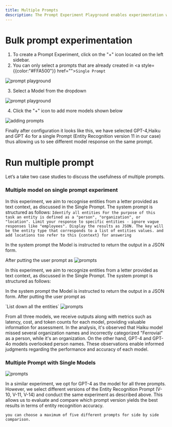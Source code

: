 ```yaml
---
title: Multiple Prompts
description: The Prompt Experiment Playground enables experimentation with prompts and models, offering a robust experimentation capability for the users.
---
```


# Bulk prompt experimentation

1. To create a Prompt Experiment, click on the "+" icon located on the left sidebar.
2. You can only select a prompts that are already created in <a style={{color:"#FFA500"}} href=""><code>Single Prompt</code></a>

<img src="./Evaluate/Prompts/Multiple_prompts/img1.png" alt="prompt playground" />

3. Select a Model from the dropdown

<img src="./Evaluate/Prompts/Multiple_prompts/img2.png" alt="prompt playground" />

4. Click the "+" icon to add more models shown below
 
<img src="./Evaluate/Prompts/Multiple_prompts/img3.png" alt="adding prompts" />

Finally after configuration it looks like this,  we have selected GPT-4,Haiku and GPT 4o for a single Prompt (Entity Recognition version 11 in our case) thus allowing us to see different model response on the same prompt.

# Run multiple prompt
Let’s a take two case studies to discuss the usefulness of multiple prompts.

### Multiple model on single prompt experiment
In this experiment, we aim to recognise entities from a letter provided as text context, as discussed in the Single Prompt. The system prompt is structured as follows:
<Callout title="System Prompt" type="info">
  `Identify all entities
For the purpose of this task an entity is defined as a "person", "organization", or "location".
Limit your response to specific entities - ignore vague responses like "employees".
Display the results as JSON. The key will be the entity type that corresponds to a list of entities values.
and add locations too
refer to this {context} for answering`
</Callout>

In the system prompt the Model is instructed to return the output in a JSON form.

After putting the user prompt as
<img src="./Evaluate/Prompts/Multiple_prompts/img4.png" alt="prompts" />

In this experiment, we aim to recognize entities from a letter provided as text context, as discussed in the Single Prompt. The system prompt is structured as follows: 


In the system prompt the Model is instructed to return the output in a JSON form.
After putting the user prompt as

<Callout title="User Prompt" type="info">
  `List down all the entities`
</Callout>

<img src="./Evaluate/Prompts/Multiple_prompts/img5.png" alt="prompts" />

From all three models, we receive outputs along with metrics such as latency, cost, and token counts for each model, providing valuable information for assessment. In the analysis, it's observed that Haiku model missed several organization names and incorrectly categorized "Ferrovial" as a person, while it's an organization. On the other hand, GPT-4 and GPT-4o models overlooked person names. These observations enable informed judgments regarding the performance and accuracy of each model.

### Multiple Prompt with Single Models
<img src="./Evaluate/Prompts/Multiple_prompts/img6.png" alt="prompts" />

In a similar experiment, we opt for GPT-4 as the model for all three prompts. However, we select different versions of the Entity Recognition Prompt (V-10, V-11, V-14) and conduct the same experiment as described above. This allows us to evaluate and compare which prompt version yields the best results in terms of entity recognition accuracy.

<Callout title="Note" type="info">
  <code>you can choose a maximum of five different prompts for side by side comparison.</code>
</Callout>


<Cards>
  <Card title="Prompt" href="https://nextjs.org/docs" />
  <Card title="Single Prompt" href="https://fumadocs.vercel.app" />
  <Card title="Prompt Chains" href="https://fumadocs.vercel.app" />

</Cards>
